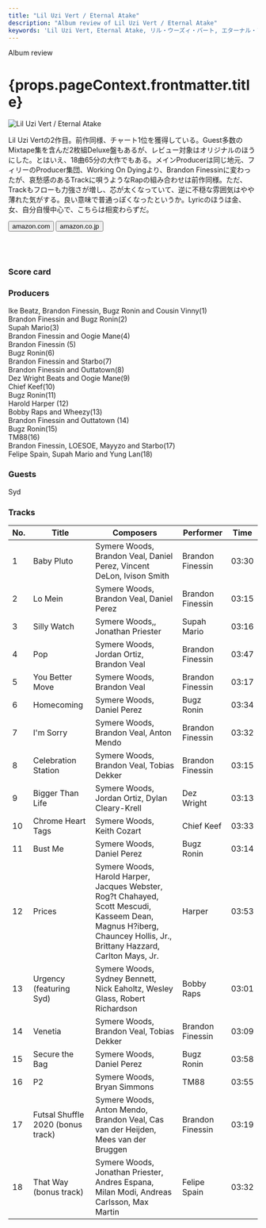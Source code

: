 ```yaml
---
title: "Lil Uzi Vert / Eternal Atake"
description: "Album review of Lil Uzi Vert / Eternal Atake"
keywords: 'Lil Uzi Vert, Eternal Atake, リル・ウーズィ・バート, エターナル・アテイク'
---
```






<p className="largeP">Album review</p>
<h1 className="h1--no--margin">{props.pageContext.frontmatter.title}</h1>

<Row  className="image-card-group">
	<Column colMd={"4"} colLg={"4"} noGutterMdLeft="">
       <ImageCard>

![Lil Uzi Vert / Eternal Atake](../../images/cd/liluzivert2L.jpg) 

</ImageCard>
	</Column>
	<Column colMd={"8"} colLg={"8"} noGutterMdLeft="">
	<p>
	Lil Uzi Vertの2作目。前作同様、チャート1位を獲得している。Guest多数のMixtape集を含んだ2枚組Deluxe盤もあるが、レビュー対象はオリジナルのほうにした。とはいえ、18曲65分の大作でもある。メインProducerは同じ地元、フィリーのProducer集団、Working On Dyingより、Brandon Finessinに変わったが、哀愁感のあるTrackに唄うようなRapの組み合わせは前作同様。ただ、Trackもフローも力強さが増し、芯が太くなっていて、逆に不穏な雰囲気はやや薄れた気がする。良い意味で普通っぽくなったというか。Lyricのほうは金、女、自分自慢中心で、こちらは相変わらずだ。
	</p>
    <div>
	  <Button href="https://amzn.to/2YSMZg5" kind="primary" size="small" renderIcon={ArrowUpRight24}>
      amazon.com
      </Button>
      <Button href="https://amzn.to/37Oadbj" kind="secondary" size="small" renderIcon={ArrowUpRight24}>
      amazon.co.jp
      </Button>
	</div>
	<a style="display:inline-block;overflow:hidden;background:url(https://linkmaker.itunes.apple.com/ja-jp/lockup.svg?releaseDate=2020-03-06&kind=album&bubble=apple_music&style=mono-black) no-repeat;width:180px;height:45px;" href="https://geo.music.apple.com/jp/album/eternal-atake/1501843464?mt=1&app=music&ls=1&at=11lcug"></a>
	<a style="display:inline-block;overflow:hidden;background:url(https://linkmaker.itunes.apple.com/ja-jp/badge-lrg.svg?releaseDate=2020-03-06T00:00:00Z&kind=album&bubble=itunes_music) no-repeat;width:140px;height:45px;" href="https://geo.music.apple.com/jp/album/eternal-atake/1501843464?app=itunes&at=11lcug"></a>
	</Column>
</Row>
<Row >
	<Column colMd={"4"} colLg={"4"} noGutterMdLeft="">
<div>
    <h3>Score card</h3>
	<SliderJS1 value="1" />
    <SliderJS2 value="2" />
	<SliderJS3 value="2" />
    <SliderJS4 value="9" />
</div>
</Column>
<Column colMd={"8"} colLg={"8"} noGutterMdLeft="">
<div>
<h3>Producers</h3>
<p>
Ike Beatz, Brandon Finessin, Bugz Ronin and Cousin Vinny(1)
<br/>Brandon Finessin and Bugz Ronin(2)
<br/>Supah Mario(3)
<br/>Brandon Finessin and Oogie Mane(4)
<br/>Brandon Finessin (5)
<br/>Bugz Ronin(6)
<br/>Brandon Finessin and Starbo(7)
<br/>Brandon Finessin and Outtatown(8)
<br/>Dez Wright Beats and Oogie Mane(9)
<br/>Chief Keef(10)
<br/>Bugz Ronin(11)
<br/>Harold Harper (12)
<br/>Bobby Raps and Wheezy(13)
<br/>Brandon Finessin and Outtatown (14)
<br/>Bugz Ronin(15)
<br/>TM88(16)
<br/>Brandon Finessin, LOESOE, Mayyzo and Starbo(17)
<br/>Felipe Spain, Supah Mario and Yung Lan(18)
</p>
<h3>Guests</h3>
<p>
Syd
</p>
</div>
</Column>
</Row>

<h3>Tracks</h3>

| No. |	 Title                            |	 Composers                                                                                                                                                           |	 Performer      | Time	|
| --- |	--------------------------------- | -------------------------------------------------------------------------------------------------------------------------------------------------------------------- | ---------------- | ----- |
| 1	  |	Baby Pluto                        | Symere Woods, Brandon Veal, Daniel Perez, Vincent DeLon, Ivison Smith                                                                                                | Brandon Finessin	| 03:30 |
| 2	  |	Lo Mein                           | Symere Woods, Brandon Veal, Daniel Perez                                                                                                                             | Brandon Finessin	| 03:15 |
| 3	  |	Silly Watch                       | Symere Woods,, Jonathan Priester                                                                                                                                     | Supah Mario     	| 03:16 |
| 4	  |	Pop                               | Symere Woods, Jordan Ortiz, Brandon Veal                                                                                                                             | Brandon Finessin	| 03:47 |
| 5	  |	You Better Move                   | Symere Woods, Brandon Veal                                                                                                                                           | Brandon Finessin	| 03:17 |
| 6	  |	Homecoming                        | Symere Woods, Daniel Perez                                                                                                                                           | Bugz Ronin      	| 03:34 |
| 7	  |	I'm Sorry                         | Symere Woods, Brandon Veal, Anton Mendo                                                                                                                              | Brandon Finessin	| 03:32 |
| 8	  |	Celebration Station               | Symere Woods, Brandon Veal, Tobias Dekker                                                                                                                            | Brandon Finessin	| 03:15 |
| 9	  |	Bigger Than Life                  | Symere Woods, Jordan Ortiz, Dylan Cleary-Krell                                                                                                                       | Dez Wright      	| 03:13 |
| 10  |	Chrome Heart Tags                 | Symere Woods, Keith Cozart                                                                                                                                           | Chief Keef      	| 03:33 |
| 11  |	Bust Me                           | Symere Woods, Daniel Perez                                                                                                                                           | Bugz Ronin      	| 03:14 |
| 12  |	Prices                            | Symere Woods, Harold Harper, Jacques Webster, Rog?t Chahayed, Scott Mescudi, Kasseem Dean, Magnus H?iberg, Chauncey Hollis, Jr., Brittany Hazzard, Carlton Mays, Jr. | Harper          	| 03:53 |
| 13  |	Urgency (featuring Syd)           | Symere Woods, Sydney Bennett, Nick Eaholtz, Wesley Glass, Robert Richardson                                                                                          | Bobby Raps      	| 03:01 |
| 14  |	Venetia                           | Symere Woods, Brandon Veal, Tobias Dekker                                                                                                                            | Brandon Finessin	| 03:09 |
| 15  |	Secure the Bag                    | Symere Woods, Daniel Perez                                                                                                                                           | Bugz Ronin      	| 03:58 |
| 16  |	P2                                | Symere Woods, Bryan Simmons                                                                                                                                          | TM88            	| 03:55 |
| 17  |	Futsal Shuffle 2020 (bonus track) | Symere Woods, Anton Mendo, Brandon Veal, Cas van der Heijden, Mees van der Bruggen                                                                                   | Brandon Finessin	| 03:19 |
| 18  |	That Way (bonus track)            | Symere Woods, Jonathan Priester, Andres Espana, Milan Modi, Andreas Carlsson, Max Martin                                                                             | Felipe Spain    	| 03:32 |  

<Row>
<Column colMd={3} colLg={3} noGutterMdLeft>
<Review1 />
</Column>
</Row>